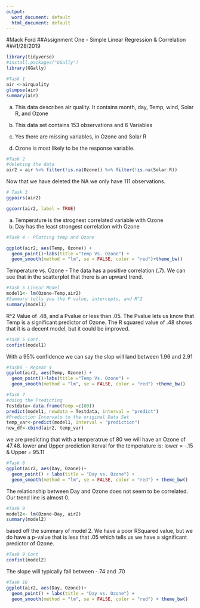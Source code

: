 ---
output:
  word_document: default
  html_document: default
---
#Mack Ford
##Assignment One - Simple Linear Regression & Correlation
###1/28/2019



```{r}
library(tidyverse)
#install.packages("GGally")
library(GGally)

#Task 1
air <-airquality
glimpse(air)
summary(air)
```

a. This data describes air quality. It contains month, day, Temp, wind, Solar R, and Ozone 

b. This data set contains 153 observations and 6 Variables

c. Yes there are missing variables, in Ozone and Solar R

d. Ozone is most likely to be the response variable. 

```{r}
#Task 2
#deleting the data 
air2 = air %>% filter(!is.na(Ozone)) %>% filter(!is.na(Solar.R))
```

Now that we have deleted the NA we only have 111 observations. 

```{r}
# Task 3
ggpairs(air2)

ggcorr(air2, label = TRUE)
```

a. Temperature is the strognest correlated variable with Ozone
b. Day has the least strongest correlation with Ozone

```{r}
#Task 4 - Plotting temp and Ozone

ggplot(air2, aes(Temp, Ozone)) +
  geom_point()+labs(title ="Temp Vs. Ozone") + 
  geom_smooth(method = "lm", se = FALSE, color = "red")+theme_bw()
```

Temperature vs. Ozone - The data has a positive correlation (.7). We can see that in the scatterplot that there is an upward trend.

```{r}
#Task 5 Linear Model
model1<- lm(Ozone~Temp,air2)
#Summary tells you the P value, intercepts, and R^2
summary(model1)


```

R^2 Value of .48, and a Pvalue or less than .05. The Pvalue lets us know that Temp is a significant predictor of Ozone. The R squared value of .48 shows that it is a decent model, but it could be improved. 

```{r}
#Task 5 Cont. 
confint(model1)
```

With a 95% confidence we can say the slop will land between 1.96 and 2.91

```{r}
#Task6 - Repeat 4
ggplot(air2, aes(Temp, Ozone)) +
  geom_point()+labs(title ="Temp Vs. Ozone") + 
  geom_smooth(method = "lm", se = FALSE, color = "red") +theme_bw()
```

```{r}
#Task 7 
#doing the Predicting
Testdata<-data.frame(Temp =c(80))
predict(model1, newdata = Testdata, interval = "predict")
#Prediction Intervals to the original Data Set
temp_var<-predict(model1, interval = "prediction")
new_df<-cbind(air2, temp_var)
```

we are predicting that with a temperatrue of 80 we will have an Ozone of 47.48. lower and Upper prediction iterval for the temperature is: lower = -.15 & Upper = 95.11


```{r}
#Task 8
ggplot(air2, aes(Day, Ozone))+
  geom_point() + labs(title = "Day vs. Ozone") + 
  geom_smooth(method = "lm", se = FALSE, color = "red") + theme_bw()
```

The relationship between Day and Ozone does not seem to be correlated. Our trend line is almost 0.

```{r}
#Task 9
model2<- lm(Ozone~Day, air2)
summary(model2)
```

based off the summary of model 2. We have a poor RSquared value, but we do have a p-value that is less that .05 which tells us we have a significant predictor of Ozone. 

```{r}
#Task 9 Cont
confint(model2)
```

The slope will typically fall between -.74 and .70


```{r}
#Task 10 
ggplot(air2, aes(Day, Ozone))+
  geom_point() + labs(title = "Day vs. Ozone") + 
  geom_smooth(method = "lm", se = FALSE, color = "red") + theme_bw()
```

